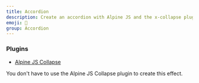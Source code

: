 ```yaml
---
title: Accordion
description: Create an accordion with Alpine JS and the x-collapse plugin to provide a smooth transition.
emoji: 📖
group: Accordion
---
```


### Plugins

- [Alpine JS Collapse](https://alpinejs.dev/plugins/collapse)

You don't have to use the Alpine JS Collapse plugin to create this effect.

<Preview componentId="accordion" />
